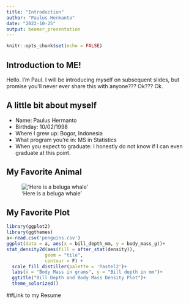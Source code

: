 ```yaml
---
title: "Introduction"
author: "Paulus Hermanto"
date: "2022-10-25"
output: beamer_presentation
---
```


```r
knitr::opts_chunk$set(echo = FALSE)
```

## Introduction to ME!
Hello. I'm Paul. I will be introducing myself on subsequent slides, but promise you'll never ever share this with anyone??? Ok??? Ok.

## A little bit about myself

- Name: Paulus Hermanto
- Birthday: 10/02/1998 
- Where I grew up: Bogor, Indonesia
- What program you're in: MS in Statistics
- When you expect to graduate: I honestly do not know if I can even graduate at this point.

## My Favorite Animal

!['Here is a beluga whale'](beluga.jpeg)

## My Favorite Plot
```r
library(ggplot2)
library(ggthemes)
a<-read.csv('penguins.csv')
ggplot(data = a, aes(x = bill_depth_mm, y = body_mass_g))+ 
stat_density2d(aes(fill = after_stat(density)), 
              geom = "tile",  
              contour = F) +
  scale_fill_distiller(palette = 'Pastel2')+
  labs(x = "Body Mass in grams", y = "Bill depth in mm")+
  ggtitle("Bill Depth and Body Mass Density Plot")+
  theme_solarized()
```

##Link to my Resume
